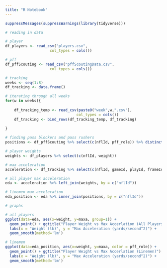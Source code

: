 ```yaml
---
title: "R Notebook"
---
```

```r
suppressMessages(suppressWarnings(library(tidyverse)))
```


```r
# reading in data

# player
df_players <- read_csv("players.csv",
                    col_types = cols())

# pff
df_pffScouting <- read_csv("pffScoutingData.csv",
                    col_types = cols())

# tracking
weeks <- seq(1:8)
df_tracking <- data.frame()

# iterating through all weeks
for(w in weeks){
    
    df_tracking_temp <- read_csv(paste0("week",w,".csv"),
                                col_types = cols())
    df_tracking <- bind_rows(df_tracking_temp, df_tracking)                            
    
}
```

```r
# finding pass blockers and pass rushers
positions <- df_pffScouting %>% select(c(nflId, pff_role)) %>% distinct(nflId, .keep_all = TRUE) %>% filter(pff_role %in% c("Pass Block", "Pass Rush"))

# player weights
weights <- df_players %>% select(c(nflId, weight))

# max acceleration
acceleration <- df_tracking %>% select(c(nflId, gameId, playId, frameId, a)) %>% group_by(nflId) %>% summarise(maxa = max(a)) %>% na.omit()
```

```r
# all player max acceleration
eda <- acceleration %>% left_join(weights, by = c("nflId"))

# linemen max acceleration
eda_position <- eda %>% inner_join(positions, by = c("nflId"))
```

```r
# graphs

# all players
ggplot(data=eda, aes(x=weight, y=maxa, group=1)) +
  geom_point() + ggtitle("Player Weight vs Max Accerlation (All Players)") + 
  labs(x = "Weight (lb)", y = "Max Acceleration (yards/second^2)") +
  geom_smooth(method='lm')

# linemen
ggplot(data=eda_position, aes(x=weight, y=maxa, color = pff_role)) +
  geom_point() + ggtitle("Player Weight vs Max Accerlation (Linemen)") + 
  labs(x = "Weight (lb)", y = "Max Acceleration (yards/second^2)") +
  geom_smooth(method='lm')
```


